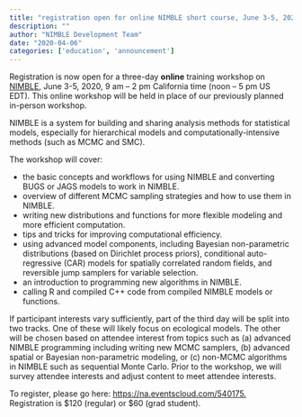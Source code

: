 ```yaml
---
title: "registration open for online NIMBLE short course, June 3-5, 2020"
description: ""
author: "NIMBLE Development Team"
date: "2020-04-06"
categories: ['education', 'announcement']
---
```


Registration is now open for a three-day **online** training workshop on [NIMBLE](https://web.archive.org/web/20250321194753/https://r-nimble.org/), June 3-5, 2020, 9 am – 2 pm California time (noon – 5 pm US EDT). This online workshop will be held in place of our previously planned in-person workshop.

NIMBLE is a system for building and sharing analysis methods for statistical models, especially for hierarchical models and computationally-intensive methods (such as MCMC and SMC).

The workshop will cover:

  * the basic concepts and workflows for using NIMBLE and converting BUGS or JAGS models to work in NIMBLE.
  * overview of different MCMC sampling strategies and how to use them in NIMBLE.
  * writing new distributions and functions for more flexible modeling and more efficient computation.
  * tips and tricks for improving computational efficiency.
  * using advanced model components, including Bayesian non-parametric distributions (based on Dirichlet process priors), conditional auto-regressive (CAR) models for spatially correlated random fields, and reversible jump samplers for variable selection.
  * an introduction to programming new algorithms in NIMBLE.
  * calling R and compiled C++ code from compiled NIMBLE models or functions.

If participant interests vary sufficiently, part of the third day will be split into two tracks. One of these will likely focus on ecological models. The other will be chosen based on attendee interest from topics such as (a) advanced NIMBLE programming including writing new MCMC samplers, (b) advanced spatial or Bayesian non-parametric modeling, or (c) non-MCMC algorithms in NIMBLE such as sequential Monte Carlo. Prior to the workshop, we will survey attendee interests and adjust content to meet attendee interests.

To register, please go here: [https://na.eventscloud.com/540175.](https://web.archive.org/web/20250321194753/https://na.eventscloud.com/540175) Registration is $120 (regular) or $60 (grad student).